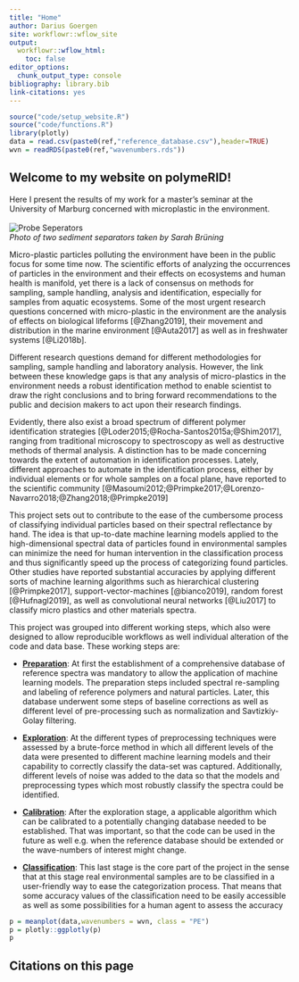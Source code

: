 ```yaml
---
title: "Home"
author: Darius Goergen
site: workflowr::wflow_site
output:
  workflowr::wflow_html:
    toc: false
editor_options:
  chunk_output_type: console
bibliography: library.bib
link-citations: yes
---
```


```r
source("code/setup_website.R")
source("code/functions.R")
library(plotly)
data = read.csv(paste0(ref,"reference_database.csv"),header=TRUE)
wvn = readRDS(paste0(ref,"wavenumbers.rds"))
```



## Welcome to my website on polymeRID!  


Here I present the results of my work for a master's seminar at the 
University of Marburg concerned with microplastic in the environment.  
<br>
![Probe Seperators](assets/images/seperators.jpg)<br>
*Photo of two sediment separators taken by Sarah Brüning*

Micro-plastic particles polluting the environment have been in the public focus
for some time now. The scientific efforts of analyzing the occurrences
of particles in the environment and their effects on ecosystems and human health
is manifold, yet there is a lack of consensus on methods for sampling, sample handling,
analysis and identification, especially for samples from aquatic ecosystems.
Some of the most urgent research questions concerned with micro-plastic in the environment
are the analysis of effects on biological lifeforms [@Zhang2019], their movement and
distribution in the marine environment [@Auta2017] as well as in freshwater systems [@Li2018b].

Different research questions demand for different methodologies for sampling,
sample handling and laboratory analysis. However, the link between these 
knowledge gaps is that any analysis of micro-plastics in the environment needs a 
robust identification method to enable scientist to draw the right conclusions 
and to bring forward recommendations to the public and decision makers to act upon
their research findings.

Evidently, there also exist a broad spectrum of different polymer identification
strategies [@Loder2015;@Rocha-Santos2015a;@Shim2017], ranging from traditional microscopy 
to spectroscopy as well as destructive methods of thermal analysis. A distinction
has to be made concerning towards the extent of automation in identification
processes. Lately, different approaches to automate in the identification process,
either by individual elements or for whole samples on a focal plane, have reported 
to the scientific community [@Masoumi2012;@Primpke2017;@Lorenzo-Navarro2018;@Zhang2018;@Primpke2019]

This project sets out to contribute to the ease of the cumbersome process of 
classifying individual particles based on their spectral reflectance by hand.
The idea is that up-to-date machine learning models applied to the 
high-dimensional spectral data of particles found in environmental samples can 
minimize the need for human intervention in the classification process and 
thus significantly speed up the process of categorizing found particles.
Other studies have reported substantial accuracies by applying different sorts
of machine learning algorithms such as hierarchical clustering [@Primpke2017], 
support-vector-machines [@bianco2019], random forest [@Hufnagl2019], as well as
convolutional neural networks [@Liu2017] to classify micro plastics and other materials spectra.

This project was grouped into different working steps, which also were designed
to allow reproducible workflows as well individual alteration of the code and data base. 
These working steps are:    

* [**Preparation**](preparation.html): At first the establishment of a comprehensive database of reference spectra was mandatory to allow the application of machine learning models. The preparation steps included spectral re-sampling and labeling of reference polymers and natural particles. Later, this database underwent some steps of baseline corrections as well as different level of pre-processing such as normalization and Savtizkiy-Golay filtering.  

* [**Exploration**](exploration.html): At the different types of preprocessing techniques were assessed by a brute-force method in which all different levels of the data were presented to different machine learning models and their capability to correctly classify the data-set was captured. Additionally, different levels of noise was added to the data so that the models and preprocessing types which most robustly classify the spectra could be identified. 

* [**Calibration**](calibration.html): After the exploration stage, a applicable algorithm which can be calibrated to a potentially changing database needed to be established. That was important, so that the code can be used in the future as well e.g. when the reference database should be extended or the wave-numbers of interest might change.  

* [**Classification**](classification.html): This last stage is the core part of the project in the sense that at this stage real environmental samples are to be classified in a user-friendly way to ease the categorization process. That means that some accuracy values of the classification need to be easily accessible as well as some possibilities for a human agent to assess the accuracy 


```r
p = meanplot(data,wavenumbers = wvn, class = "PE")
p = plotly::ggplotly(p)
p
```

## Citations on this page

